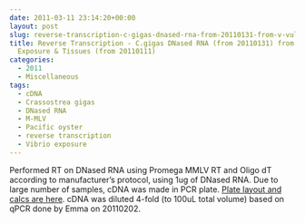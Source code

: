```yaml
---
date: 2011-03-11 23:14:20+00:00
layout: post
slug: reverse-transcription-c-gigas-dnased-rna-from-20110131-from-v-vulnificus-exposure-tissues-from-20110111
title: Reverse Transcription - C.gigas DNased RNA (from 20110131) from V.vulnificus
  Exposure & Tissues (from 20110111)
categories:
  - 2011
  - Miscellaneous
tags:
  - cDNA
  - Crassostrea gigas
  - DNased RNA
  - M-MLV
  - Pacific oyster
  - reverse transcription
  - Vibrio exposure
---
```


Performed RT on DNased RNA using Promega MMLV RT and Oligo dT according to manufacturer's protocol, using 1ug of DNased RNA. Due to large number of samples, cDNA was made in PCR plate. [Plate layout and calcs are here](https://spreadsheets0.google.com/ccc?hl=en&hl=en&key=tGdgxaN5NchLx8wNDKAdWzg&authkey=CMrM2CM#gid=0). cDNA was diluted 4-fold (to 100uL total volume) based on qPCR done by Emma on 20110202.
